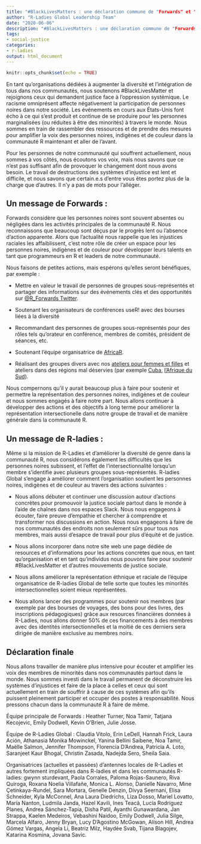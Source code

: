 ```yaml
---
title: "#BlackLivesMatters : une déclaration commune de "Forwards" et "R-Ladies"
author: "R-Ladies Global Leadership Team"
date: "2020-06-06"
description: "#BlackLivesMatters : une déclaration commune de "Forwards" et "R-Ladies"
tags: 
- social-justice
categories:
- r-ladies
output: html_document
---
```


```r
knitr::opts_chunk$set(echo = TRUE)
```

En tant qu'organisations dédiées à augmenter la diversité et
l'intégration de tous dans nos communautés, nous soutenons #BlackLivesMatter et rejoignons ceux qui demandent justice face à
l'oppression systémique. Le racisme omniprésent affecte négativement la participation
de personnes noires dans notre société. Les événements en cours aux États-Unis font écho à ce qui s'est produit et continue de se produire pour les personnes marginalisées (ou réduites à être des minorités) à travers le monde. Nous sommes en train de
rassembler des ressources et de prendre des mesures pour amplifier la
voix des personnes noires, indigènes et de couleur dans la communauté R
maintenant et aller de l'avant.

Pour les personnes de notre communauté qui souffrent actuellement, nous
sommes à vos côtés, nous écoutons vos voix, mais nous savons que ce
n'est pas suffisant afin de provoquer le changement dont nous avons
besoin. Le travail de destructions des systèmes d'injustice est lent et
difficile, et nous savons que certain.e.s d'entre vous êtes portez plus de la charge que d'autres. Il n'y a pas de mots pour l'alléger.

## Un message de Forwards :

Forwards considère que les personnes noires sont souvent absentes ou
négligées dans les activités principales de la communauté R. Nous
reconnaissons que beaucoup sont déçus par le progrès lent ou l'absence
d'action apparente. Alors que l'actualité nous rappelle que les
injustices raciales les affaiblissent, c'est notre rôle de
créer un espace pour les personnes noires, indigènes et de couleur pour
développer leurs talents en tant que programmeurs en R et leaders de
notre communauté.

Nous faisons de petites actions, mais espérons qu'elles seront
bénéfiques, par exemple :

- Mettre en valeur le travail de personnes de groupes sous-représentés
et partager des informations sur des événements clés et des opportunités
sur [\@R_Forwards Twitter](https://twitter.com/r_forwards).

- Soutenant les organisateurs de conférences useR! avec des bourses
liées à la diversité

- Recommandant des personnes de groupes sous-représentés pour des rôles
tels qu'orateur en conférence, membres de comités, président de séances,
etc.

- Soutenant l'équipe organisatrice de [AfricaR](https://africa-r.org/).

- Réalisant des groupes divers avec nos [ateliers pour femmes et
filles](https://forwards.github.io/blog/2019/09/22/workshops-for-women-and-girls/)
et ateliers dans des régions mal déservies (par exemple
[Cuba](https://forwards.github.io/blog/2018/07/07/havanar/), [l'Afrique
du
Sud](https://forwards.github.io/blog/2020/05/25/southern-africa-project-2020/)).

Nous compernons qu'il y aurait beaucoup plus à faire pour soutenir et
permettre la représentation des personnes noires, indigènes et de couleur
et nous sommes engagés à faire notre part. Nous allons continuer à
développer des actions et des objectifs à long terme pour améliorer la
représentation intersectionelle dans notre groupe de travail et de
manière générale dans la communauté R.

## Un message de R-ladies :

Même si la mission de R-Ladies et d'améliorer la diversité de genre dans
la communauté R, nous considérons également les difficultés que les
personnes noires subissent, et l'effet de l'intersectionnalité lorsqu'un
membre s'identifie avec plusieurs groupes sous-représentés. R-ladies
Global s'engage à améliorer comment l'organisation soutient les
personnes noires, indigènes et de couleur au travers des actions suivantes :

- Nous allons débuter et continuer une discussion autour d'actions
concrètes pour promouvoir la justice sociale partout dans le monde à
l'aide de chaînes dans nos espaces Slack. Nous nous engageons à écouter,
faire preuve d'empathie et chercher à comprendre et transformer nos
discussions en action. Nous nous engageons à faire de nos communautés
des endroits non seulement sûrs pour tous nos membres, mais aussi
d'esapce de travail pour plus d'équité et de justice.

- Nous allons incorporer dans notre site web une page dédiée de
resources et d'informations pour les actions concrètes que nous, en tant
qu'organisation et en tant qu'individus nous pouvons faire pour soutenir #BlackLivesMatter et d'autres mouvements de justice sociale.

- Nous allons améliorer la représentation éthnique et raciale de
l'équipe organisatrice de R-ladies Global de telle sorte que toutes les
minorités intersectionnelles soient mieux représentées.

- Nous allons lancer des programmes pour soutenir nos membres (par
exemple par des bourses de voyages, des bons pour des livres, des
inscriptions pédagogiques) grâce aux resources financières données à
R-Ladies, nous allons donner 50% de ces financements à des membres avec
des identités intersectionnelles et la moitié de ces derniers sera
dirigée de manière exclusive au membres noirs.

## Déclaration finale

Nous allons travailler de manière plus intensive pour écouter et
amplifier les voix des membres de minorités dans nos communautés partout
dans le monde. Nous sommes investi dans le travail permanent de
déconstruire les systèmes d'injustices et faire de la place à celles et
ceux qui sont actuellement en train de souffrir à cause de ces systèmes
afin qu'ils puissent pleinement participer et occuper des postes à
responsabilité. Nous pressons chacun dans la communauté R à faire de même.

Équipe principale de Forwards : Heather Turner, Noa Tamir, Tatjana
Kecojevic, Emily Dodwell, Kevin O’Brien, Julie Josse.

Équipe de R-Ladies Global : Claudia Vitolo, Erin LeDell, Hannah Frick, Laura Ación, Athanasia Monika Mowinckel, Yanina Bellini Saibene, Noa Tamir, Maëlle Salmon, Jennifer Thompson, Florencia D’Andrea, Patricia A. Loto, Saranjeet Kaur Bhogal, Christin Zasada, Nadejda Sero, Sheila Saia. 

Organisatrices (actuelles et passées) d'antennes locales de R-Ladies et
autres fortement impliquées dans R-ladies et dans les communautés
R-ladies: gwynn sturdevant, Paola Corrales, Paloma Rojas-Saunero, Riva Quiroga, Roxana Noelia Villafañe, Monica L. Alonso, Danielle Navarro, Mine Çetinkaya-Rundel, Sara Mortara, Genelle Denzin, Divya Seernani, Elisa Schneider, Kyla McConnel, Ana Laura Diedrichs, Liza Dosso, Mariel Lovatto, María Nanton, Ludmila Janda, Hazel Kavili, Ines Teacã, Lucía Rodríguez Planes, Andrea Sánchez-Tapia, Disha Patil, Ayanthi Gunawardana, Jan Strappa, Kaelen Medeiros, Vebashini Naidoo, Emily Dodwell, Julia Silge, Marcela Alfaro, Jenny Bryan, Lucy D’Agostino McGowan, Alison Hill, Andrea Gómez Vargas, Angela Li, Beatriz Milz, Haydée Svab, Tijana Blagojev, Katarina Kosmina, Jovana Savic.
